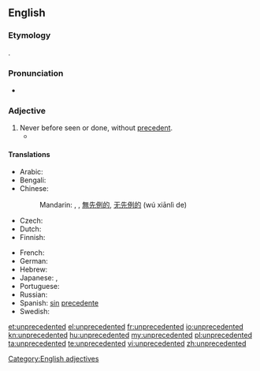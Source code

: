 ==English==

===Etymology===
{{confix|un|precedent|ed}}.

===Pronunciation===
* {{audio|en-us-unprecedented.ogg|Audio (US)}}

===Adjective===
{{en-adj|-}}

# Never before seen or done, without [[precedent]].
#*{{quote-news
|year=2011
|date=December 19
|author=Kerry Brown
|title=Kim Jong-il obituary
|work=The Guardian
|url=http://www.guardian.co.uk/world/2011/dec/19/kim-jong-il
|page=
|passage=With the descent of the cold war, relations between the two countries (for this is, to all intents and purposes, what they became after the end of the war) were almost completely broken off, with whole families split for the ensuing decades, some for ever. This event and its after-effects, along with the war against the Japanese in the 1940s, was to cast a long shadow over the years ahead, and led to the creation of the wholly '''unprecedented''' worship of Kim Il-sung, and his elevation to almost God-like status. It was also to create the system in which his son was to occupy almost as impossibly elevated a position.}}

====Translations====
{{trans-top|never before seen or done, without precedent}}
* Arabic: {{t|ar|غير مسبوق|tr=ghayr masbuuq}}
* Bengali: {{t|bn|অপূর্ব|sc=Beng}}
* Chinese:
*: Mandarin: {{t|cmn|空前|alt=空前的|tr=kōngqián de|sc=Hani}}, {{t|cmn|前所未有|tr=qiánsuǒwèiyǒu|sc=Hani}}, [[無]][[先例]][[的]], [[无]][[先例]][[的]] (wú xiānlì de)
* Czech: {{t-|cs|bezpříkladný|m}}
* Dutch: {{t|nl|zonder precedent}}
* Finnish: {{t-|fi|ennennäkemätön}}
{{trans-mid}}
* French: {{t|fr|sans précédent}}
* German: {{t+|de|beispiellos}}
* Hebrew: {{t+|he|חסר תקדים|tr=ḥasar takdim}}
* Japanese: {{t|ja|前例|alt=前例のない|tr=ぜんれいのない, zenren-no nai}},  {{t|ja|空前|tr=くうぜん, kūzen}}
* Portuguese: {{t|pt|sem precedentes}}
* Russian: {{t|ru|беспрецедентный|tr=besprecedéntnyj}}
* Spanish: [[sin]] [[precedente]]
* Swedish: {{t|sv|exempellös}}
{{trans-bottom}}

[[Category:English adjectives]]

[[et:unprecedented]]
[[el:unprecedented]]
[[fr:unprecedented]]
[[io:unprecedented]]
[[kn:unprecedented]]
[[hu:unprecedented]]
[[my:unprecedented]]
[[pl:unprecedented]]
[[ta:unprecedented]]
[[te:unprecedented]]
[[vi:unprecedented]]
[[zh:unprecedented]]